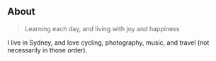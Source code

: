 ## About

> Learning each day, and living with joy and happiness

I live in Sydney, and love cycling, photography, music, and travel (not necessarily in those order).
